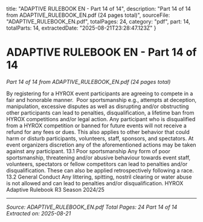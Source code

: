   title: "ADAPTIVE RULEBOOK EN - Part 14 of 14",
  description: "Part 14 of 14 from ADAPTIVE_RULEBOOK_EN.pdf (24 pages total)",
  sourceFile: "ADAPTIVE_RULEBOOK_EN.pdf",
  totalPages: 24,
  category: "pdf",
  part: 14,
  totalParts: 14,
  extractedDate: "2025-08-21T23:28:47.123Z"
}

# ADAPTIVE RULEBOOK EN - Part 14 of 14

*Part 14 of 14 from ADAPTIVE_RULEBOOK_EN.pdf (24 pages total)*

By registering for a HYROX event participants are agreeing to compete in
a fair and honorable manner.  Poor sportsmanship e.g., attempts at
deception, manipulation, excessive disputes as well as disrupting and/or
obstructing other participants can lead to penalties, disqualification, a
lifetime ban from HYROX competitions and/or legal action. Any
participant who is disqualified from a HYROX competition or banned for
future events will not receive a refund for any fees or dues. This also
applies to other behavior that could harm or disturb participants,
volunteers, staff, sponsors, and spectators. At event organizers discretion
any of the aforementioned actions may be taken against any participant.
13.1 Poor sportsmanship
Any form of poor sportsmanship, threatening and/or abusive behaviour
towards event staff, volunteers, spectators or fellow competitors can lead
to penalties and/or disqualification. These can also be applied
retrospectively following a race.
13.2 General Conduct
Any littering, spitting, nostril clearing or water abuse is not allowed and
can lead to penalties and/or disqualification.
HYROX Adaptive Rulebook R3 Season 2024/25

---

*Source: ADAPTIVE_RULEBOOK_EN.pdf*
*Total Pages: 24*
*Part 14 of 14*
*Extracted on: 2025-08-21*

